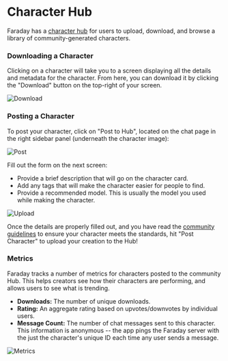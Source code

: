 # Character Hub

Faraday has a [character hub](https://faraday.dev/hub) for users to upload, download, and browse a library of community-generated characters.

### Downloading a Character

Clicking on a character will take you to a screen displaying all the details and metadata for the character. From here, you can download it by clicking the "Download" button on the top-right of your screen.

![Download](/images/download.png)

### Posting a Character

To post your character, click on "Post to Hub", located on the chat page in the right sidebar panel (underneath the character image):

![Post](/images/post_to_hub.png)

Fill out the form on the next screen:

- Provide a brief description that will go on the character card.
- Add any tags that will make the character easier for people to find.
- Provide a recommended model. This is usually the model you used while making the character.

![Upload](/images/upload.png)

Once the details are properly filled out, and you have read the [community guidelines](https://docs.faraday.dev/guidelines) to ensure your character meets the standards, hit "Post Character" to upload your creation to the Hub!

### Metrics

Faraday tracks a number of metrics for characters posted to the community Hub. This helps creators see how their characters are performing, and allows users to see what is trending.

- **Downloads:** The number of unique downloads.
- **Rating:** An aggregate rating based on upvotes/downvotes by individual users.
- **Message Count:** The number of chat messages sent to this character. This information is anonymous -- the app pings the Faraday server with the just the character's unique ID each time any user sends a message.

![Metrics](/images/metrics.png)
